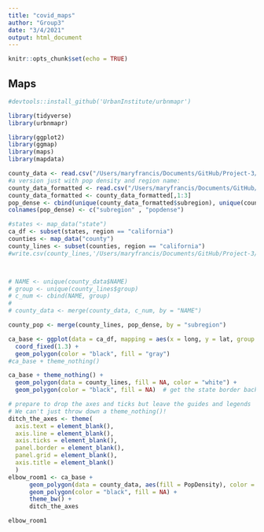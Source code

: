 ```yaml
---
title: "covid_maps"
author: "Group3"
date: "3/4/2021"
output: html_document
---
```


```r
knitr::opts_chunk$set(echo = TRUE)
```

## Maps


```r
#devtools::install_github('UrbanInstitute/urbnmapr')

library(tidyverse)
library(urbnmapr)

library(ggplot2)
library(ggmap)
library(maps)
library(mapdata)

county_data <- read.csv("/Users/maryfrancis/Documents/GitHub/Project-3/Data/final_mapping.csv")
#a version just with pop density and region name:
county_data_formatted <- read.csv("/Users/maryfrancis/Documents/GitHub/Project-3/Data/final_mapping_format.csv")
county_data_formatted <- county_data_formatted[,1:3]
pop_dense <- cbind(unique(county_data_formatted$subregion), unique(county_data_formatted$PopDensity))
colnames(pop_dense) <- c("subregion" , "popdense")

#states <- map_data("state")
ca_df <- subset(states, region == "california")
counties <- map_data("county")
county_lines <- subset(counties, region == "california")
#write.csv(county_lines,'/Users/maryfrancis/Documents/GitHub/Project-3/Data/county_lines.csv')



# NAME <- unique(county_data$NAME)
# group <- unique(county_lines$group)
# c_num <- cbind(NAME, group)
# 
# county_data <- merge(county_data, c_num, by = "NAME")

county_pop <- merge(county_lines, pop_dense, by = "subregion")

ca_base <- ggplot(data = ca_df, mapping = aes(x = long, y = lat, group = group)) + 
  coord_fixed(1.3) + 
  geom_polygon(color = "black", fill = "gray")
#ca_base + theme_nothing()

ca_base + theme_nothing() + 
  geom_polygon(data = county_lines, fill = NA, color = "white") +
  geom_polygon(color = "black", fill = NA)  # get the state border back on top

# prepare to drop the axes and ticks but leave the guides and legends
# We can't just throw down a theme_nothing()!
ditch_the_axes <- theme(
  axis.text = element_blank(),
  axis.line = element_blank(),
  axis.ticks = element_blank(),
  panel.border = element_blank(),
  panel.grid = element_blank(),
  axis.title = element_blank()
  )
elbow_room1 <- ca_base + 
      geom_polygon(data = county_data, aes(fill = PopDensity), color = "white") +
      geom_polygon(color = "black", fill = NA) +
      theme_bw() +
      ditch_the_axes

elbow_room1 


```


